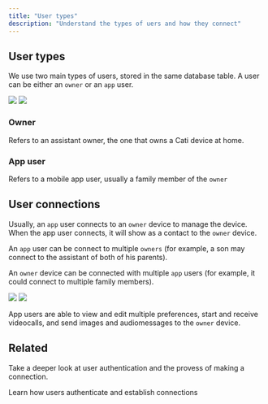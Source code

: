 ```yaml
---
title: "User types"
description: "Understand the types of uers and how they connect"
---
```


## User types

We use two main types of users, stored in the same database table. 
A user can be either an `owner` or an `app` user. 

<img className="block dark:hidden" src="/images/user_types_light.png" />

<img className="hidden dark:block" src="/images/user_types_dark.png" />


### Owner
Refers to an assistant owner, the one that owns a Cati device at home. 

### App user
Refers to a mobile app user, usually a family member of the `owner`

## User connections
Usually, an `app` user connects to an `owner` device to manage the device. When the app user connects, it will show as a contact to the `owner` device.  

An `app` user can be connect to multiple `owners` (for example, a son may connect to the assistant of both of his parents). 

An `owner` device can be connected with multiple `app` users (for example, it could connect to multiple family members).

<img className="block dark:hidden" src="/images/connections_light.png" />

<img className="hidden dark:block" src="/images/connections_dark.png" />

App users are able to view and edit multiple preferences, start and receive videocalls, and send images and audiomessages to the `owner` device. 

## Related

Take a deeper look at user authentication and the provess of making a connection. 

<Card title="User authentication" icon="key" href="./api-reference/authentication">
    Learn how users authenticate and establish connections
</Card>